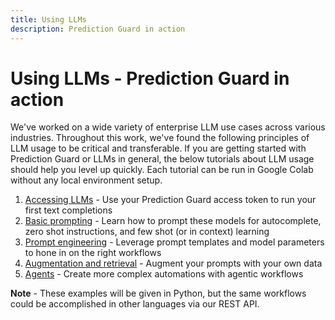 ```yaml
---
title: Using LLMs
description: Prediction Guard in action
---
```


# Using LLMs - Prediction Guard in action

We've worked on a wide variety of enterprise LLM use cases across various industries. Throughout this work, we've found the following principles of LLM usage to be critical and transferable. If you are getting started with Prediction Guard or LLMs in general, the below tutorials about LLM usage should help you level up quickly. Each tutorial can be run in Google Colab without any local environment setup. 

1. [Accessing LLMs](usage/accessing) - Use your Prediction Guard access token to run your first text completions
2. [Basic prompting](usage/prompting) - Learn how to prompt these models for autocomplete, zero shot instructions, and few shot (or in context) learning
3. [Prompt engineering](usage/engineering) - Leverage prompt templates and model parameters to hone in on the right workflows
4. [Augmentation and retrieval](usage/augmentation) - Augment your prompts with your own data
5. [Agents](usage/agents) - Create more complex automations with agentic workflows

**Note** - These examples will be given in Python, but the same workflows could be accomplished in other languages via our REST API.